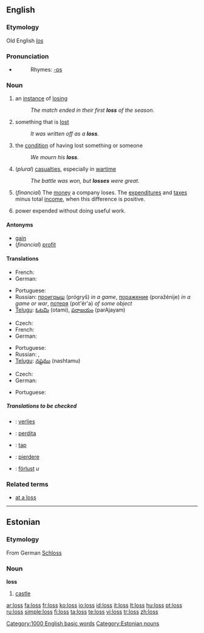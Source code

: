 {{see|lõss|löss|los}}
==English==

{{rank|plan|pain|official|940|loss|spot|wonderful|shook}}

===Etymology===
Old English ''[[los]]''

===Pronunciation===
*{{audio|en-us-loss.ogg|Audio (US)}}
*:Rhymes: [[Rhymes:English:-ɒs|-ɒs]]

===Noun===
{{en-noun|es}}

# an [[instance]] of [[losing]]
#:''The match ended in their first '''loss''' of the season.''
# something that is [[lost]]
#:''It was written off as a '''loss'''.''
# the [[condition]] of having lost something or someone
#:''We mourn his '''loss'''.''
# (''plural'') [[casualties]], especially in [[wartime]]
#:''The battle was won, but '''losses''' were great.''
# (''financial'') The [[money]] a company loses.  The [[expenditure]]s and [[tax]]es minus total [[income]], when this difference is positive.
# {{engineering}} power expended without doing useful work.

====Antonyms====
*[[gain]]
*(''financial'') [[profit]]

====Translations====
{{trans-top|instance of losing}}
* French: {{t+|fr|défaite|f}}
* German: {{t+|de|Verlust|m}}
{{trans-mid}}
* Portuguese: {{t+|pt|perda|f}}
* Russian: [[проигрыш]] (prógryš) {{m}} ''in a game'', [[поражение]] (poražénije) {{n}} ''in a game or war'', [[потеря]] (pot'ér'a) {{f}} ''of some object''
* [[Telugu]]: [[ఓటమి]] (otami), [[పరాజయం]] (parAjayam)
{{trans-bottom}}

{{trans-top|something lost}}
* Czech: {{t-|cs|ztráta|f}}
* French: {{t+|fr|perte|f}}
* German: {{t+|de|Verlust|m}}
{{trans-mid}}
* Portuguese: {{t+|pt|perda|f}}
* Russian: {{t+|ru|потеря|f|tr=pot'ér'a|sc=Cyrl}}, {{t+|ru|утрата|f|tr=utráta|sc=Cyrl}}
* [[Telugu]]: [[నష్టము]] (nashtamu)
{{trans-bottom}}

{{trans-top|money a company loses}}
* Czech: {{t-|cs|ztráta|f}}
* German: {{t+|de|Verlust|m}}
{{trans-mid}}
* Portuguese: {{t+|pt|perda|f}}
{{trans-bottom}}

=====Translations to be checked=====
{{checktrans}}
*{{ttbc|Dutch}}: [[verlies]] {{n}}
*{{ttbc|Interlingua}}: [[perdita]]
*{{ttbc|Norwegian}}: [[tap]]
*{{ttbc|Romanian}}: [[pierdere]] {{f}}
*{{ttbc|Swedish}}: [[förlust]] ''u''

===Related terms===
*[[at a loss]]

[[Category:1000 English basic words]]

----

==Estonian==

===Etymology===
From German [[Schloss]]

===Noun===
'''loss'''

# [[castle]]

[[Category:Estonian nouns]]

[[ar:loss]]
[[fa:loss]]
[[fr:loss]]
[[ko:loss]]
[[io:loss]]
[[id:loss]]
[[it:loss]]
[[lt:loss]]
[[hu:loss]]
[[pt:loss]]
[[ru:loss]]
[[simple:loss]]
[[fi:loss]]
[[ta:loss]]
[[te:loss]]
[[vi:loss]]
[[tr:loss]]
[[zh:loss]]